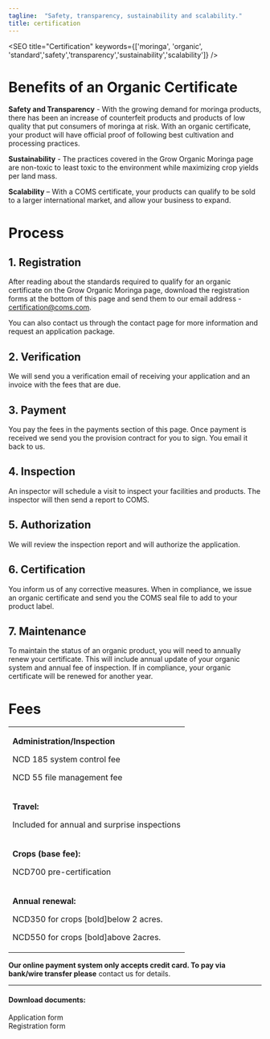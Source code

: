 ```yaml
---
tagline:  "Safety, transparency, sustainability and scalability."
title: certification
---
```



<SEO title="Certification" keywords={['moringa', 'organic', 'standard','safety','transparency','sustainability','scalability']} />

# Benefits of an Organic Certificate

**Safety and Transparency** - With the growing demand for moringa products, there has been an increase of counterfeit products and products of low quality that put consumers of moringa at risk. With an organic certificate, your product will have official proof of following 
best cultivation and processing practices. 

**Sustainability** - The practices covered in the Grow Organic Moringa  page are non-toxic to 
least toxic to the environment while maximizing crop yields per land mass.

**Scalability** – With a COMS certificate, your products can qualify to be sold to a larger international market, and allow your business to expand.

<Seals />


# Process

## 1. Registration

After reading about the standards required to qualify for an organic certificate on the <Link to="/cultivation">Grow Organic Moringa</Link> page, download the <Link to="/certification">registration forms</Link> at the bottom of this page and send them to our email address - <a href="emailto:certification@coms.com">certification@coms.com.</a>

You can also contact us through the contact page for more information and request an <Link to="/contact">application package</Link>.

## 2. Verification

We will send you a verification email of receiving your application and an invoice with the fees that are due. 

## 3. Payment

You pay the fees in the payments section of this page. Once payment is received we send you the provision  contract for you to sign. 
You email it back to us.

## 4. Inspection

An inspector will schedule a visit to inspect your facilities and products. The inspector will then send a report to COMS.

## 5. Authorization

We will review the inspection report and will authorize the application.

## 6. Certification

You inform us of any corrective measures. When in compliance, we issue an organic certificate and send you the COMS seal file to add to your product label.

## 7. Maintenance

To maintain the status of an organic product, you will need to annually renew your certificate.  This will include annual update of your organic system and annual fee of inspection. If in compliance, your organic certificate will be renewed for another year.

# Fees

<table>
    <tr>
        <td>
        <p><b>Administration/Inspection</b></p>
        <p>NCD 185 system control fee</p>
        <p>NCD 55 file management fee</p>
        </td>
    </tr>
    <tr>
        <td>
        <p><b>Travel:</b></p>
        <p>Included for annual and surprise inspections</p>        
        </td>
    </tr>
    <tr>
        <td>
        <p><b>Crops (base fee):</b></p>
        <p>NCD700 pre-certification</p>        
        </td>
    </tr>
    <tr>
        <td>
        <p><b>Annual renewal:</b></p>
        <p>NCD350 for crops [bold]below 2 acres.</p>
        <p>NCD550 for crops [bold]above 2acres.</p>        
        </td>
    </tr>
</table>


**Our online payment system only accepts credit card. To pay via bank/wire transfer please** <Link to="/contact">contact us for details</Link>. 

* * *
<ItemSelectionForm />

<div style={{ marginTop: 100, paddingTop:20, paddingBottom: 20}}>
<h4>Download documents:</h4>
<Link>Application form</Link> <br />
<Link>Registration form</Link>
</div>